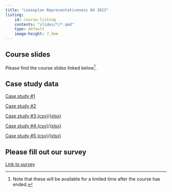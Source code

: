 ```yaml
---
title: "Leaseplan Representativeness Q4 2023"
listing: 
    id: course-listing
    contents: "slides/*/*.qmd"
    type: default
    image-height: 7.5em
---
```


## Course slides

Please find the course slides linked below[^1]. 

[^1]:Note that these will be available for a limited time after the course has ended.


::: {#course-listing}
:::


## Case study data

[Case study #1](/media/case_study_2_data.csv.gz)

[Case study #2](/media/CASE_Representativeness_economic_conditions.xlsx)

[Case study #3 (csv)](/media/case_study_3_data.csv.gz)/[(xlsx)](/media/case_study_3_data.xlsx)

[Case study #4 (csv)](/media/case_study_4_data.csv.gz)/[(xlsx)](/media/case_study_4_data.xlsx)

[Case study #5 (csv)](/media/case_study_5_data.csv.gz)/[(xlsx)](/media/case_study_5_data.xlsx)

## Please fill out our survey

[Link to survey](https://forms.gle/t6zHtawccEWbs4ms9)
